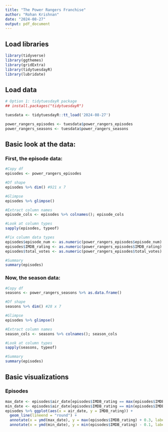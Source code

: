 ```yaml
---
title: "The Power Rangers Franchise"
author: "Rohan Krishnan"
date: "2024-08-27"
output: pdf_document
---
```


## Load libraries
```r
library(tidyverse)
library(ggthemes)
library(gridExtra)
library(tidytuesdayR)
library(lubridate)
```

## Load data
```r
# Option 1: tidytuesdayR package 
## install.packages("tidytuesdayR")

tuesdata <- tidytuesdayR::tt_load('2024-08-27')

power_rangers_episodes <- tuesdata$power_rangers_episodes
power_rangers_seasons <- tuesdata$power_rangers_seasons
```

## Basic look at the data:

### First, the episode data:
```r
#Copy df
episodes <- power_rangers_episodes

#Df shape
episodes %>% dim() #921 x 7

#Glimpse
episodes %>% glimpse()

#Extract column names
episode_cols <- episodes %>% colnames(); episode_cols

#Look at column types
sapply(episodes, typeof)

#Fix column data types
episodes$episode_num <- as.numeric(power_rangers_episodes$episode_num)
episodes$IMDB_rating <- as.numeric(power_rangers_episodes$IMDB_rating)
episodes$total_votes <- as.numeric(power_rangers_episodes$total_votes)

#Summary
summary(episodes)
```

### Now, the season data:
```r
#Copy df
seasons <- power_rangers_seasons %>% as.data.frame()

#Df shape
seasons %>% dim() #28 x 7

#Glimpse
episodes %>% glimpse()

#Extract column names
season_cols <- seasons %>% colnames(); season_cols

#Look at column types
sapply(seasons, typeof)

#Summary
summary(episodes)
```

## Basic visualizations

### Episodes 
```r
max_date <- episodes$air_date[episodes$IMDB_rating == max(episodes$IMDB_rating)]
min_date <- episodes$air_date[episodes$IMDB_rating == min(episodes$IMDB_rating)]
episodes %>% ggplot(aes(x = air_date, y = IMDB_rating)) + 
  geom_line(lineend = "round") + 
  annotate(x = ymd(max_date), y = max(episodes$IMDB_rating) + 0.3, label = episodes$episode_title[episodes$air_date==max_date], vjust = 2, geom = "text", size = 2) + 
  annotate(x = ymd(min_date), y = min(episodes$IMDB_rating) - 0.1, label = episodes$episode_title[episodes$air_date==min_date], vjust = 2, geom = "text", size = 2)

```

